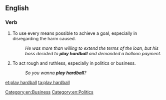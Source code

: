 ==English==

===Verb===
{{head|en|verb}}

# {{lb|en|idiomatic}} To use every means possible to achieve a goal, especially in disregarding the harm caused.
#: ''He was more than willing to extend the terms of the loan, but his boss decided to '''play hardball''' and demanded a balloon payment.''
# {{lb|en|idiomatic}} To act rough and ruthless, especially in politics or business.
#: ''So you wanna '''play hardball'''?''

[[Category:en:Business]]
[[Category:en:Politics]]

[[et:play hardball]]
[[ta:play hardball]]